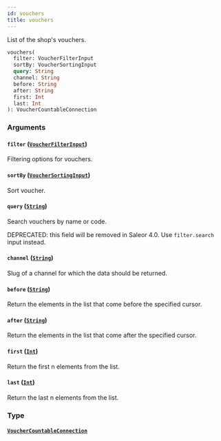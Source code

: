 ```yaml
---
id: vouchers
title: vouchers
---
```


List of the shop's vouchers.

```graphql
vouchers(
  filter: VoucherFilterInput
  sortBy: VoucherSortingInput
  query: String
  channel: String
  before: String
  after: String
  first: Int
  last: Int
): VoucherCountableConnection

```

### Arguments

#### `filter` ([`VoucherFilterInput`](../../../developer/api-reference/inputs/voucher-filter-input))

Filtering options for vouchers.

#### `sortBy` ([`VoucherSortingInput`](../../../developer/api-reference/inputs/voucher-sorting-input))

Sort voucher.

#### `query` ([`String`](../../../developer/api-reference/scalars/string))

Search vouchers by name or code.

DEPRECATED: this field will be removed in Saleor 4.0. Use `filter.search` input instead.

#### `channel` ([`String`](../../../developer/api-reference/scalars/string))

Slug of a channel for which the data should be returned.

#### `before` ([`String`](../../../developer/api-reference/scalars/string))

Return the elements in the list that come before the specified cursor.

#### `after` ([`String`](../../../developer/api-reference/scalars/string))

Return the elements in the list that come after the specified cursor.

#### `first` ([`Int`](../../../developer/api-reference/scalars/int))

Return the first n elements from the list.

#### `last` ([`Int`](../../../developer/api-reference/scalars/int))

Return the last n elements from the list.

### Type

#### [`VoucherCountableConnection`](../../../developer/api-reference/objects/voucher-countable-connection)
